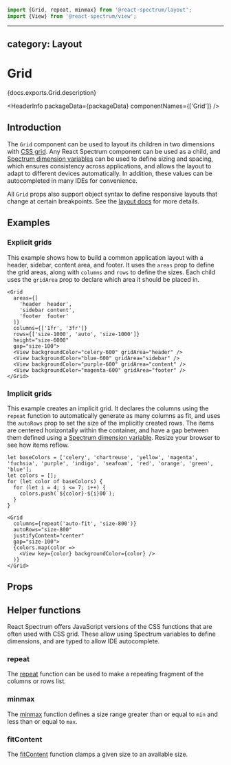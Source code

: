 <!-- Copyright 2020 Adobe. All rights reserved.
This file is licensed to you under the Apache License, Version 2.0 (the "License");
you may not use this file except in compliance with the License. You may obtain a copy
of the License at http://www.apache.org/licenses/LICENSE-2.0
Unless required by applicable law or agreed to in writing, software distributed under
the License is distributed on an "AS IS" BASIS, WITHOUT WARRANTIES OR REPRESENTATIONS
OF ANY KIND, either express or implied. See the License for the specific language
governing permissions and limitations under the License. -->



```jsx import
import {Grid, repeat, minmax} from '@react-spectrum/layout';
import {View} from '@react-spectrum/view';
```

---
category: Layout
---

# Grid

<p>{docs.exports.Grid.description}</p>

<HeaderInfo
  packageData={packageData}
  componentNames={['Grid']} />

## Introduction

The `Grid` component can be used to layout its children in two dimensions with
[CSS grid](https://developer.mozilla.org/en-US/docs/Web/CSS/CSS_Grid_Layout/Basic_Concepts_of_Grid_Layout).
Any React Spectrum component can be used as a child, and [Spectrum dimension variables](styling.html#dimension-values)
can be used to define sizing and spacing, which ensures consistency across applications, and allows the layout to adapt
to different devices automatically. In addition, these values can be autocompleted in many IDEs for convenience.

All `Grid` props also support object syntax to define responsive layouts that change at certain breakpoints.
See the [layout docs](layout.html#responsive-layout) for more details.

## Examples

### Explicit grids

This example shows how to build a common application layout with a header, sidebar, content area, and footer.
It uses the `areas` prop to define the grid areas, along with `columns` and `rows` to define the sizes.
Each child uses the `gridArea` prop to declare which area it should be placed in.

```tsx example
<Grid
  areas={[
    'header  header',
    'sidebar content',
    'footer  footer'
  ]}
  columns={['1fr', '3fr']}
  rows={['size-1000', 'auto', 'size-1000']}
  height="size-6000"
  gap="size-100">
  <View backgroundColor="celery-600" gridArea="header" />
  <View backgroundColor="blue-600" gridArea="sidebar" />
  <View backgroundColor="purple-600" gridArea="content" />
  <View backgroundColor="magenta-600" gridArea="footer" />
</Grid>
```

### Implicit grids

This example creates an implicit grid. It declares the columns using the `repeat` function to automatically generate
as many columns as fit, and uses the `autoRows` prop to set the size of the implicitly created rows. The items are
centered horizontally within the container, and have a gap between them defined
using a [Spectrum dimension variable](styling.html#dimension-values).
Resize your browser to see how items reflow.

```tsx import
let baseColors = ['celery', 'chartreuse', 'yellow', 'magenta', 'fuchsia', 'purple', 'indigo', 'seafoam', 'red', 'orange', 'green', 'blue'];
let colors = [];
for (let color of baseColors) {
  for (let i = 4; i <= 7; i++) {
    colors.push(`${color}-${i}00`);
  }
}
```

```tsx example
<Grid
  columns={repeat('auto-fit', 'size-800')}
  autoRows="size-800"
  justifyContent="center"
  gap="size-100">
  {colors.map(color =>
    <View key={color} backgroundColor={color} />
  )}
</Grid>
```

## Props

<PropTable component={docs.exports.Grid} links={docs.links} />

## Helper functions

React Spectrum offers JavaScript versions of the CSS functions that are often used with CSS grid.
These allow using Spectrum variables to define dimensions, and are typed to allow IDE autocomplete.

### repeat

The [repeat](https://developer.mozilla.org/en-US/docs/Web/CSS/repeat) function can be used to make
a repeating fragment of the columns or rows list.

<FunctionAPI function={docs.exports.repeat} links={docs.links} />

### minmax

The [minmax](https://developer.mozilla.org/en-US/docs/Web/CSS/minmax) function defines a size range
greater than or equal to `min` and less than or equal to `max`.

<FunctionAPI function={docs.exports.minmax} links={docs.links} />

### fitContent

The [fitContent](https://developer.mozilla.org/en-US/docs/Web/CSS/fit-content) function clamps a given
size to an available size.

<FunctionAPI function={docs.exports.fitContent} links={docs.links} />
